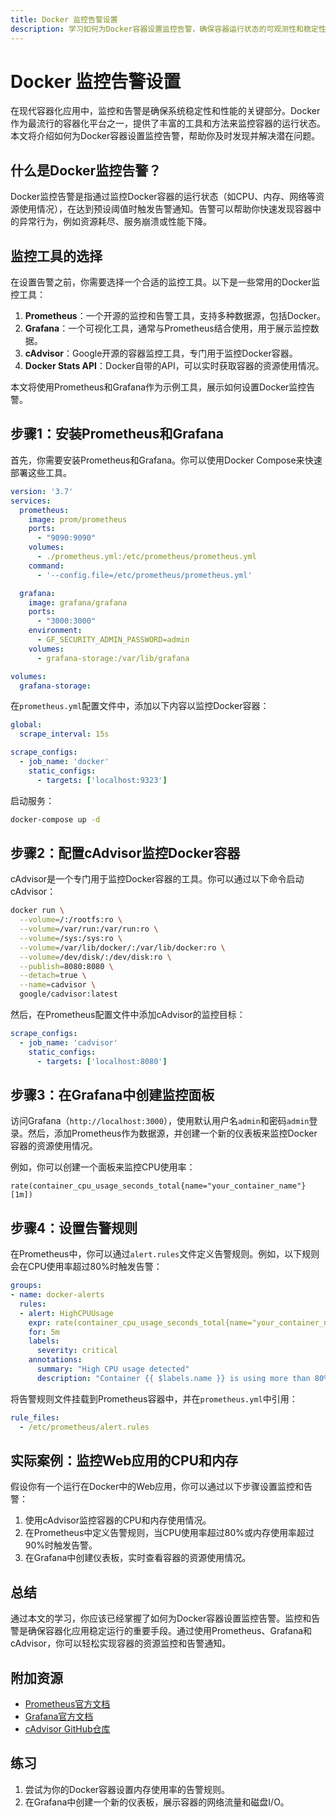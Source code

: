 ```yaml
---
title: Docker 监控告警设置
description: 学习如何为Docker容器设置监控告警，确保容器运行状态的可观测性和稳定性。本文将从基础概念讲起，逐步引导你完成告警配置，并提供实际案例和代码示例。
---
```


# Docker 监控告警设置

在现代容器化应用中，监控和告警是确保系统稳定性和性能的关键部分。Docker作为最流行的容器化平台之一，提供了丰富的工具和方法来监控容器的运行状态。本文将介绍如何为Docker容器设置监控告警，帮助你及时发现并解决潜在问题。

## 什么是Docker监控告警？

Docker监控告警是指通过监控Docker容器的运行状态（如CPU、内存、网络等资源使用情况），在达到预设阈值时触发告警通知。告警可以帮助你快速发现容器中的异常行为，例如资源耗尽、服务崩溃或性能下降。

## 监控工具的选择

在设置告警之前，你需要选择一个合适的监控工具。以下是一些常用的Docker监控工具：

1. **Prometheus**：一个开源的监控和告警工具，支持多种数据源，包括Docker。
2. **Grafana**：一个可视化工具，通常与Prometheus结合使用，用于展示监控数据。
3. **cAdvisor**：Google开源的容器监控工具，专门用于监控Docker容器。
4. **Docker Stats API**：Docker自带的API，可以实时获取容器的资源使用情况。

本文将使用Prometheus和Grafana作为示例工具，展示如何设置Docker监控告警。

## 步骤1：安装Prometheus和Grafana

首先，你需要安装Prometheus和Grafana。你可以使用Docker Compose来快速部署这些工具。

```yaml
version: '3.7'
services:
  prometheus:
    image: prom/prometheus
    ports:
      - "9090:9090"
    volumes:
      - ./prometheus.yml:/etc/prometheus/prometheus.yml
    command:
      - '--config.file=/etc/prometheus/prometheus.yml'

  grafana:
    image: grafana/grafana
    ports:
      - "3000:3000"
    environment:
      - GF_SECURITY_ADMIN_PASSWORD=admin
    volumes:
      - grafana-storage:/var/lib/grafana

volumes:
  grafana-storage:
```

在`prometheus.yml`配置文件中，添加以下内容以监控Docker容器：

```yaml
global:
  scrape_interval: 15s

scrape_configs:
  - job_name: 'docker'
    static_configs:
      - targets: ['localhost:9323']
```

启动服务：

```bash
docker-compose up -d
```

## 步骤2：配置cAdvisor监控Docker容器

cAdvisor是一个专门用于监控Docker容器的工具。你可以通过以下命令启动cAdvisor：

```bash
docker run \
  --volume=/:/rootfs:ro \
  --volume=/var/run:/var/run:ro \
  --volume=/sys:/sys:ro \
  --volume=/var/lib/docker/:/var/lib/docker:ro \
  --volume=/dev/disk/:/dev/disk:ro \
  --publish=8080:8080 \
  --detach=true \
  --name=cadvisor \
  google/cadvisor:latest
```

然后，在Prometheus配置文件中添加cAdvisor的监控目标：

```yaml
scrape_configs:
  - job_name: 'cadvisor'
    static_configs:
      - targets: ['localhost:8080']
```

## 步骤3：在Grafana中创建监控面板

访问Grafana（`http://localhost:3000`），使用默认用户名`admin`和密码`admin`登录。然后，添加Prometheus作为数据源，并创建一个新的仪表板来监控Docker容器的资源使用情况。

例如，你可以创建一个面板来监控CPU使用率：

```plaintext
rate(container_cpu_usage_seconds_total{name="your_container_name"}[1m])
```

## 步骤4：设置告警规则

在Prometheus中，你可以通过`alert.rules`文件定义告警规则。例如，以下规则会在CPU使用率超过80%时触发告警：

```yaml
groups:
- name: docker-alerts
  rules:
  - alert: HighCPUUsage
    expr: rate(container_cpu_usage_seconds_total{name="your_container_name"}[1m]) * 100 > 80
    for: 5m
    labels:
      severity: critical
    annotations:
      summary: "High CPU usage detected"
      description: "Container {{ $labels.name }} is using more than 80% CPU for 5 minutes."
```

将告警规则文件挂载到Prometheus容器中，并在`prometheus.yml`中引用：

```yaml
rule_files:
  - /etc/prometheus/alert.rules
```

## 实际案例：监控Web应用的CPU和内存

假设你有一个运行在Docker中的Web应用，你可以通过以下步骤设置监控和告警：

1. 使用cAdvisor监控容器的CPU和内存使用情况。
2. 在Prometheus中定义告警规则，当CPU使用率超过80%或内存使用率超过90%时触发告警。
3. 在Grafana中创建仪表板，实时查看容器的资源使用情况。

## 总结

通过本文的学习，你应该已经掌握了如何为Docker容器设置监控告警。监控和告警是确保容器化应用稳定运行的重要手段。通过使用Prometheus、Grafana和cAdvisor，你可以轻松实现容器的资源监控和告警通知。

## 附加资源

- [Prometheus官方文档](https://prometheus.io/docs/)
- [Grafana官方文档](https://grafana.com/docs/)
- [cAdvisor GitHub仓库](https://github.com/google/cadvisor)

## 练习

1. 尝试为你的Docker容器设置内存使用率的告警规则。
2. 在Grafana中创建一个新的仪表板，展示容器的网络流量和磁盘I/O。